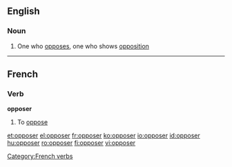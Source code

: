 ==English==

===Noun===
{{en-noun}}

# One who [[oppose]]s, one who shows [[opposition]]

----
==French==

===Verb===
'''opposer'''

# To [[oppose]]

[[Category:French verbs]]

[[et:opposer]]
[[el:opposer]]
[[fr:opposer]]
[[ko:opposer]]
[[io:opposer]]
[[id:opposer]]
[[hu:opposer]]
[[ro:opposer]]
[[fi:opposer]]
[[vi:opposer]]
